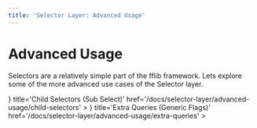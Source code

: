 ```yaml
---
title: 'Selector Layer: Advanced Usage'
---
```


# Advanced Usage


Selectors are a relatively simple part of the fflib framework. Lets explore some of the more advanced use cases of the Selector layer.

<Cards num={2}>
  <Card
    icon={
      <svg
        xmlns='http://www.w3.org/2000/svg'
        className='w-6 h-6'
        viewBox='0 0 24 24'
        strokeWidth='2'
        stroke='currentColor'
        fill='none'
        strokeLinecap='round'
        strokeLinejoin='round'
      >
        <path stroke='none' d='M0 0h24v24H0z' fill='none'></path>
        <path d='M3.5 17.5c5.667 4.667 11.333 4.667 17 0'></path>
        <path d='M19 18.5l-2 -8.5l1 -2l2 1l1.5 -1.5l-2.5 -4.5c-5.052 .218 -5.99 3.133 -7 6h-6a3 3 0 0 0 -3 3'></path>
        <path d='M5 18.5l2 -9.5'></path>
        <path d='M8 20l2 -5h4l2 5'></path>
      </svg>
    }
    title='Child Selectors (Sub Select)'
    href='/docs/selector-layer/advanced-usage/child-selectors'
  ></Card>
  <Card
    icon={
      <svg
        xmlns='http://www.w3.org/2000/svg'
        className='w-6 h-6'
        viewBox='0 0 24 24'
        strokeWidth='2'
        stroke='currentColor'
        fill='none'
        strokeLinecap='round'
        strokeLinejoin='round'
      >
        <path stroke='none' d='M0 0h24v24H0z' fill='none'></path>
        <path d='M5 14h14l-4.5 -4.5l4.5 -4.5h-14v16'></path>
      </svg>
    }
    title='Extra Queries (Generic Flags)'
    href='/docs/selector-layer/advanced-usage/extra-queries'
  ></Card>
</Cards>
